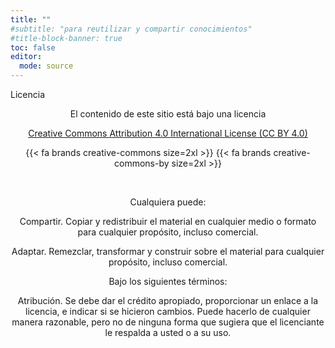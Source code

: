 ```yaml
---
title: ""
#subtitle: "para reutilizar y compartir conocimientos"
#title-block-banner: true
toc: false
editor: 
  mode: source
---
```


:::{.add-space-extra}

<p class="h1-center" > Licencia </p>

:::{.topbr-extra}

<center>

<p> El contenido de este sitio está bajo una licencia </p>
<p>[Creative Commons Attribution 4.0 International License (CC BY 4.0)](https://creativecommons.org/licenses/by/4.0/)</p>

<left> {{< fa brands creative-commons size=2xl >}} {{< fa brands creative-commons-by size=2xl >}} </left>

<br>

<p class="h2-center" > Cualquiera puede: </p>


[Compartir]{.bold-dark-gray}. Copiar y redistribuir el material en cualquier medio o formato para cualquier propósito, incluso comercial.

[Adaptar]{.bold-dark-gray}. Remezclar, transformar y construir sobre el material para cualquier propósito, incluso comercial.

:::{.topbr-extra}
<p class="h2-center" > Bajo los siguientes términos: </p>

[Atribución]{.bold-dark-gray}. Se debe dar el crédito apropiado, proporcionar un enlace a la licencia, e indicar si se hicieron cambios. Puede hacerlo de cualquier manera razonable, pero no de ninguna forma que sugiera que el licenciante le respalda a usted o a su uso.
:::
</center>

:::
:::